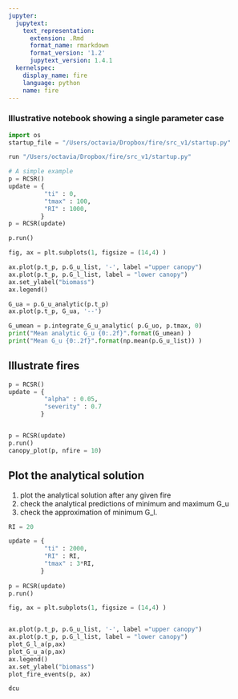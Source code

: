 ```yaml
---
jupyter:
  jupytext:
    text_representation:
      extension: .Rmd
      format_name: rmarkdown
      format_version: '1.2'
      jupytext_version: 1.4.1
  kernelspec:
    display_name: fire
    language: python
    name: fire
---
```


###  Illustrative notebook showing a single parameter case

```python
import os
startup_file = "/Users/octavia/Dropbox/fire/src_v1/startup.py"
```

```python
run "/Users/octavia/Dropbox/fire/src_v1/startup.py"
```

```python
# A simple example 
p = RCSR()
update = {
          "ti" : 0, 
          "tmax" : 100,
          "RI" : 1000,
         }
p = RCSR(update)

p.run()

fig, ax = plt.subplots(1, figsize = (14,4) )

ax.plot(p.t_p, p.G_u_list, '-', label ="upper canopy")        
ax.plot(p.t_p, p.G_l_list, label = "lower canopy")       
ax.set_ylabel("biomass")
ax.legend()

G_ua = p.G_u_analytic(p.t_p)    
ax.plot(p.t_p, G_ua, '--')

G_umean = p.integrate_G_u_analytic( p.G_uo, p.tmax, 0)
print("Mean analytic G_u {0:.2f}".format(G_umean) )
print("Mean G_u {0:.2f}".format(np.mean(p.G_u_list)) )

```


## Illustrate fires


```python
p = RCSR()
update = {        
          "alpha" : 0.05,
          "severity" : 0.7
         }


p = RCSR(update)
p.run()
canopy_plot(p, nfire = 10)
```

## Plot the analytical solution

 (1) plot the analytical solution after any given fire 
 (2) check the analytical predictions of minimum and maximum G_u
 (3) check the approximation of minimum G_l.  


```python

RI = 20

update = {  
          "ti" : 2000, 
          "RI" : RI,
          "tmax" : 3*RI,
         }
                
p = RCSR(update)
p.run()

fig, ax = plt.subplots(1, figsize = (14,4) )


ax.plot(p.t_p, p.G_u_list, '-', label ="upper canopy")        
ax.plot(p.t_p, p.G_l_list, label = "lower canopy")       
plot_G_l_a(p,ax)   
plot_G_u_a(p,ax)   
ax.legend()
ax.set_ylabel("biomass")    
plot_fire_events(p, ax)

```

```python
dcu
```
